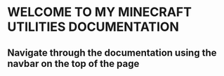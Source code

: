 # WELCOME TO MY MINECRAFT UTILITIES DOCUMENTATION
## Navigate through the documentation using the navbar on the top of the page
